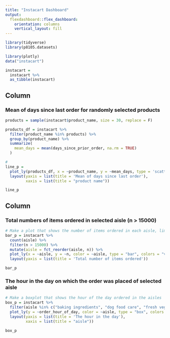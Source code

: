 ```yaml
---
title: "Instacart Dashboard"
output: 
  flexdashboard::flex_dashboard:
    orientation: columns
    vertical_layout: fill
---
```


```r
library(tidyverse)
library(p8105.datasets)

library(plotly)
data("instacart")
```

```r
instacart = 
  instacart %>% 
  as_tibble(instacart)
```


Column {data-width=650}
-----------------------------------------------------------------------

### Mean of days since last order for randomly selected products

```r
products = sample(instacart$product_name, size = 30, replace = F)
```

```r
products_df = instacart %>% 
  filter(product_name %in% products) %>% 
  group_by(product_name) %>% 
  summarize(
    mean_days = mean(days_since_prior_order, na.rm = TRUE)
  )
```

```r
# 
line_p =  
  plot_ly(products_df, x = ~product_name, y = ~mean_days, type = 'scatter', mode = 'lines') %>% 
  layout(yaxis = list(title = 'Mean of days since last order'),
         xaxis = list(title = "product name"))

line_p
```


Column {data-width=350}
-----------------------------------------------------------------------

### Total numbers of items ordered in selected aisle (n > 15000)

```r
# Make a plot that shows the number of items ordered in each aisle, limiting this to aisles with more than 10000 items ordered
bar_p = instacart %>% 
  count(aisle) %>% 
  filter(n > 15000) %>%  
  mutate(aisle = fct_reorder(aisle, n)) %>% 
  plot_ly(x = ~aisle, y = ~n, color = ~aisle, type = "bar", colors = "viridis") %>% 
  layout(yaxis = list(title = 'Total number of items ordered'))

bar_p
```

### The hour in the day on which the order was placed of selected aisle

```r
# Make a boxplot that shows the hour of the day ordered in the aisles
box_p = instacart %>% 
  filter(aisle %in% c("baking ingredients", "dog food care", "fresh vegetables", "yogurt", "canned meat seafood", "fresh fruits", "eggs", "cream", "packaged cheese", "water seltzer sparkling water")) %>% 
  plot_ly(y = ~order_hour_of_day, color = ~aisle, type = "box", colors = "viridis") %>% 
  layout(yaxis = list(title = 'The hour in the day'),
         xaxis = list(title = "aisle"))

box_p
```




